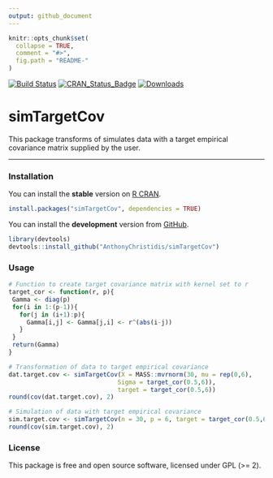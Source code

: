 ```yaml
---
output: github_document
---
```


```r
knitr::opts_chunk$set(
  collapse = TRUE,
  comment = "#>",
  fig.path = "README-"
)
```

[![Build Status](https://travis-ci.org/AnthonyChristidis/simTargetCov.svg?branch=master)](https://travis-ci.com/AnthonyChristidis/simTargetCov) [![CRAN\_Status\_Badge](http://www.r-pkg.org/badges/version/simTargetCov)](https://cran.r-project.org/package=simTargetCov) [![Downloads](http://cranlogs.r-pkg.org/badges/simTargetCov)](https://cran.r-project.org/package=simTargetCov)

simTargetCov
=============

This package transforms of simulates data with a target empirical covariance matrix supplied by the user.

------------------------------------------------------------------------

### Installation

You can install the **stable** version on [R CRAN](https://cran.r-project.org/package=simTargetCov).

```r
install.packages("simTargetCov", dependencies = TRUE)
```

You can install the **development** version from [GitHub](https://github.com/AnthonyChristidis/simTargetCov).

``` r
library(devtools)
devtools::install_github("AnthonyChristidis/simTargetCov")
```

### Usage

``` r
# Function to create target covariance matrix with kernel set to r
target_cor <- function(r, p){
 Gamma <- diag(p)
 for(i in 1:(p-1)){
   for(j in (i+1):p){
     Gamma[i,j] <- Gamma[j,i] <- r^(abs(i-j))
   }
 }
 return(Gamma)
}

# Transformation of data to target empirical covariance
dat.target.cov <- simTargetCov(X = MASS::mvrnorm(30, mu = rep(0,6),
                              Sigma = target_cor(0.5,6)),
                              target = target_cor(0.5,6))
round(cov(dat.target.cov), 2)

# Simulation of data with target empirical covariance
sim.target.cov <- simTargetCov(n = 30, p = 6, target = target_cor(0.5,6))
round(cov(sim.target.cov), 2)
```

### License

This package is free and open source software, licensed under GPL (&gt;= 2).
